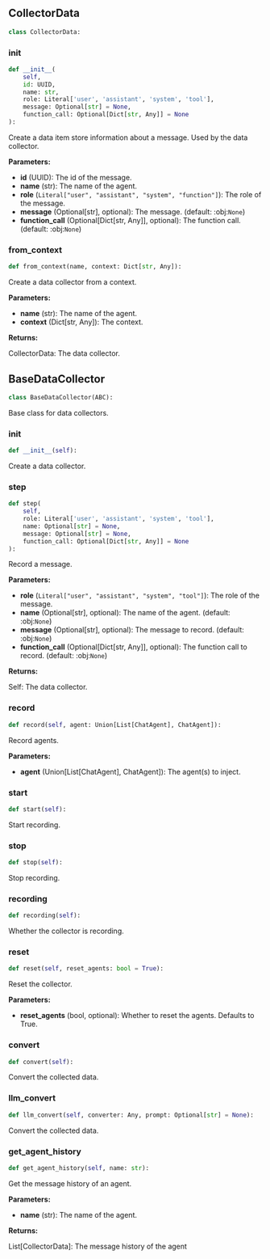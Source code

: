 <a id="camel.data_collector.base"></a>

<a id="camel.data_collector.base.CollectorData"></a>

## CollectorData

```python
class CollectorData:
```

<a id="camel.data_collector.base.CollectorData.__init__"></a>

### __init__

```python
def __init__(
    self,
    id: UUID,
    name: str,
    role: Literal['user', 'assistant', 'system', 'tool'],
    message: Optional[str] = None,
    function_call: Optional[Dict[str, Any]] = None
):
```

Create a data item store information about a message.
Used by the data collector.

**Parameters:**

- **id** (UUID): The id of the message.
- **name** (str): The name of the agent.
- **role** (`Literal["user", "assistant", "system", "function"]`): The role of the message.
- **message** (Optional[str], optional): The message. (default: :obj:`None`)
- **function_call** (Optional[Dict[str, Any]], optional): The function call. (default: :obj:`None`)

<a id="camel.data_collector.base.CollectorData.from_context"></a>

### from_context

```python
def from_context(name, context: Dict[str, Any]):
```

Create a data collector from a context.

**Parameters:**

- **name** (str): The name of the agent.
- **context** (Dict[str, Any]): The context.

**Returns:**

  CollectorData: The data collector.

<a id="camel.data_collector.base.BaseDataCollector"></a>

## BaseDataCollector

```python
class BaseDataCollector(ABC):
```

Base class for data collectors.

<a id="camel.data_collector.base.BaseDataCollector.__init__"></a>

### __init__

```python
def __init__(self):
```

Create a data collector.

<a id="camel.data_collector.base.BaseDataCollector.step"></a>

### step

```python
def step(
    self,
    role: Literal['user', 'assistant', 'system', 'tool'],
    name: Optional[str] = None,
    message: Optional[str] = None,
    function_call: Optional[Dict[str, Any]] = None
):
```

Record a message.

**Parameters:**

- **role** (`Literal["user", "assistant", "system", "tool"]`): The role of the message.
- **name** (Optional[str], optional): The name of the agent. (default: :obj:`None`)
- **message** (Optional[str], optional): The message to record. (default: :obj:`None`)
- **function_call** (Optional[Dict[str, Any]], optional): The function call to record. (default: :obj:`None`)

**Returns:**

  Self: The data collector.

<a id="camel.data_collector.base.BaseDataCollector.record"></a>

### record

```python
def record(self, agent: Union[List[ChatAgent], ChatAgent]):
```

Record agents.

**Parameters:**

- **agent** (Union[List[ChatAgent], ChatAgent]): The agent(s) to inject.

<a id="camel.data_collector.base.BaseDataCollector.start"></a>

### start

```python
def start(self):
```

Start recording.

<a id="camel.data_collector.base.BaseDataCollector.stop"></a>

### stop

```python
def stop(self):
```

Stop recording.

<a id="camel.data_collector.base.BaseDataCollector.recording"></a>

### recording

```python
def recording(self):
```

Whether the collector is recording.

<a id="camel.data_collector.base.BaseDataCollector.reset"></a>

### reset

```python
def reset(self, reset_agents: bool = True):
```

Reset the collector.

**Parameters:**

- **reset_agents** (bool, optional): Whether to reset the agents. Defaults to True.

<a id="camel.data_collector.base.BaseDataCollector.convert"></a>

### convert

```python
def convert(self):
```

Convert the collected data.

<a id="camel.data_collector.base.BaseDataCollector.llm_convert"></a>

### llm_convert

```python
def llm_convert(self, converter: Any, prompt: Optional[str] = None):
```

Convert the collected data.

<a id="camel.data_collector.base.BaseDataCollector.get_agent_history"></a>

### get_agent_history

```python
def get_agent_history(self, name: str):
```

Get the message history of an agent.

**Parameters:**

- **name** (str): The name of the agent.

**Returns:**

  List[CollectorData]: The message history of the agent
